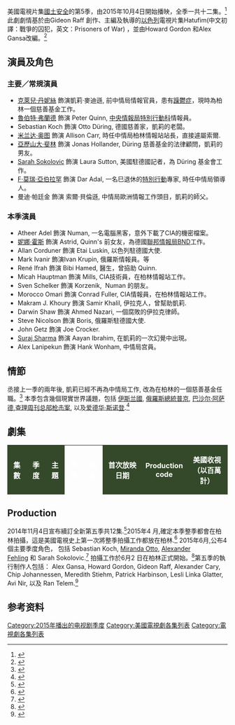 美國電視片集[[國土安全|國土安全]]的第5季，由2015年10月4日開始播映，全季一共十二集。<ref>{{Cite web|url = http://tvline.com/2015/07/23/homeland-season-5-premiere-date-spoilers/|title = ''Homeland'' Season 5, ''Affair'' Season 2 Get October Premiere Date|publisher = [[TVLine|TVLine]]|first = Matt Webb|last = Mitovich|date = July 23, 2015|accessdate = July 23, 2015|archive-date = 2015-07-24|archive-url = https://web.archive.org/web/20150724175951/http://tvline.com/2015/07/23/homeland-season-5-premiere-date-spoilers/}}</ref>此劇劇情基於由Gideon Raff 創作、主編及執導的[[以色列|以色列]]電視片集Hatufim(中文初譯：戰爭的囚犯，英文：Prisoners of War) ，並由Howard Gordon 和Alex Gansa改編。<ref>{{Cite web|url = http://tv.nytimes.com/show/5111863/Homeland/overview|title = Homeland – Listings|work = [[The_New_York_Times|The New York Times]]|accessdate = December 30, 2011|archive-date = 2012-05-09|archive-url = https://web.archive.org/web/20120509173127/http://tv.nytimes.com/show/5111863/Homeland/overview}}</ref>

== 演員及角色 ==

=== 主要／常規演員 ===
* [[克萊兒·丹妮絲|克萊兒·丹妮絲]] 飾演凱莉·麥迪遜, 前中情局情報官員，患有[[躁鬱症|躁鬱症]]，現時為柏林一個慈善基金工作。
* [[魯伯特·弗蘭德|魯伯特·弗蘭德]] 飾演 Peter Quinn, [[中央情報局特別行動科|中央情報局特別行動科]]情報員。
* Sebastian Koch 飾演 Otto Düring, 德國慈善家，凱莉的老闆。
* [[米兰达·奥图|米兰达·奥图]] 飾演 Allison Carr, 時任中情局柏林情報站站長，直接遽屬索爾.
* [[亞歷山大·斐林|亞歷山大·斐林]] 飾演 Jonas Hollander, Düring 慈善基金的法律顧問，凱莉的男友。
* [[En:Sarah_Sokolovic|Sarah Sokolovic]] 飾演 Laura Sutton, 美國駐德國記者，為 Düring 基金會工作。
* [[F·莫瑞·亞伯拉罕|F·莫瑞·亞伯拉罕]] 飾演 Dar Adal, 一名巳退休的[[特別行動|特別行動]]專家, 時任中情局領導人。
* 曼迪·帕廷金 飾演 索爾·貝倫遜, 中情局歐洲情報工作頭目，凱莉的師父。

=== 本季演員 ===
* Atheer Adel 飾演 Numan, 一名電腦黑客，意外下載了CIA的機密檔案。
* [[妮娜·霍斯|妮娜·霍斯]] 飾演 Astrid, Quinn's 前女友，為德國[[聯邦情報局|聯邦情報局]]BND工作。
* Allan Corduner 飾演 Etai Luskin, 以色列駐德國大使.
* Mark Ivanir 飾演Ivan Krupin, 俄羅斯情報員。等
* René Ifrah 飾演 Bibi Hamed, 醫生，曾拹助 Quinn.
* Micah Hauptman 飾演 Mills, CIA技術員，在柏林情報站工作。
* Sven Schelker 飾演 Korzenik,  Numan 的朋友。
* Morocco Omari 飾演 Conrad Fuller, CIA情報員，在柏林情報站工作。
* Makram J. Khoury 飾演 Samir Khalil, 伊拉克人，曾幫助凱莉.
* Darwin Shaw 飾演 Ahmed Nazari, 一個腐敗的伊拉克律師。
* Steve Nicolson 飾演 Boris, 俄羅斯駐德國大使.
* John Getz 飾演 Joe Crocker.
* [[苏拉·沙玛|Suraj Sharma]] 飾演 Aayan Ibrahim, 在凱莉的一次幻覺中出現。
* Alex Lanipekun 飾演 Hank Wonham, 中情局宫員。

== 情節 ==
丞接上一季的兩年後, 凱莉已經不再為中情局工作, 改為在柏林的一個慈善基金任職。<ref name="s5 cast">{{Cite press release|url = http://www.thefutoncritic.com/news/2015/06/01/homeland-recruits-new-assets-for-season-five-986510/20150601showtime01/|title = "Homeland" Recruits New Assets for Season Five|publisher = [[Showtime_(TV_network)|Showtime]]|date = June 1, 2015|accessdate = June 2, 2015}}</ref> 本季包含幾個現實世界議題，包括 [[伊斯兰国|伊斯兰國]], [[弗拉基米尔·弗拉基米罗维奇·普京|俄羅斯總統普京]], [[巴沙尔·阿萨德|巴沙尔·阿萨德]],[[查理周刊总部枪击案|查理周刊总部枪击案]], 以及[[爱德华·斯诺登|爱德华·斯诺登]].<ref>{{Cite web|url = http://www.ew.com/article/2015/08/11/homeland-isis-putin|title = ''Homeland'' season 5 to tackle ISIS, Putin, Snowden|work = [[Entertainment_Weekly|Entertainment Weekly]]|first = James|last = Hibberd|date = August 11, 2015|accessdate = August 12, 2015|archive-date = 2015-08-12|archive-url = https://web.archive.org/web/20150812212554/http://www.ew.com/article/2015/08/11/homeland-isis-putin}}</ref>

== 劇集 ==
{| class="wikitable plainrowheaders" style="margin-right: 0px; margin-bottom: 10px;" width="100%"

! style="background: #34492A; color:#fff;" |集數
! style="background: #34492A; color:#fff;" |季度
! style="background: #34492A; color:#fff;" |主題
! style="color: rgb(255, 255, 255); background-image: initial; background-attachment: initial; background-size: initial; background-origin: initial; background-clip: initial; background-position: initial; background-repeat: initial;" |執導
! style="color: rgb(255, 255, 255); background-image: initial; background-attachment: initial; background-size: initial; background-origin: initial; background-clip: initial; background-position: initial; background-repeat: initial;" |編劇
! style="background: #34492A; color:#fff;" |首次放映日期
! style="background: #34492A; color:#fff;" |Production<br>
code
! style="background: #34492A; color:#fff;" |美國收視<br>
（以百萬計）

|}

== Production ==
2014年11月4日宣布續訂全新第五季共12集.<ref name="5Pick1">{{Cite press release|url = http://www.thefutoncritic.com/news/2014/11/10/showtime-picks-up-new-seasons-of-critically-acclaimed-series-homeland-and-the-affair-739110/20141110showtime01/|title = Showtime(R) Picks Up New Seasons of Critically-Acclaimed Series "Homeland" and "The Affair"|publisher = [[Showtime_(TV_network)|Showtime]]|date = November 10, 2014|accessdate = January 2, 2015}}</ref>2015年4 月,確定本季整季都會在柏林拍攝，這是美國電視史上第一次將整季拍攝工作都放在柏林.<ref>{{Cite web|url = http://www.ew.com/article/2015/04/27/homeland-going-germany-season-5|title = ''Homeland'' going to Germany for season 5|work = [[Entertainment_Weekly|Entertainment Weekly]]|first = James|last = Hibberd|date = April 27, 2015|accessdate = April 27, 2015|archive-date = 2015-04-29|archive-url = https://web.archive.org/web/20150429020808/http://www.ew.com/article/2015/04/27/homeland-going-germany-season-5}}</ref> 2015年6月,公布4 個主要季度角色， 包括 Sebastian Koch, [[米兰达·奥图|Miranda Otto]], [[亞歷山大·斐林|Alexander Fehling]] 和 Sarah Sokolovic.<ref name="s5 cast">{{Cite press release|url = http://www.thefutoncritic.com/news/2015/06/01/homeland-recruits-new-assets-for-season-five-986510/20150601showtime01/|title = "Homeland" Recruits New Assets for Season Five|publisher = [[Showtime_(TV_network)|Showtime]]|date = June 1, 2015|accessdate = June 2, 2015}}</ref> 拍攝工作於6月2 日在柏林正式開始。<ref name="s5 cast">{{Cite press release|url = http://www.thefutoncritic.com/news/2015/06/01/homeland-recruits-new-assets-for-season-five-986510/20150601showtime01/|title = "Homeland" Recruits New Assets for Season Five|publisher = [[Showtime_(TV_network)|Showtime]]|date = June 1, 2015|accessdate = June 2, 2015}}</ref>第五季的執行制作人包括： Alex Gansa, Howard Gordon, Gideon Raff, Alexander Cary, Chip Johannessen, Meredith Stiehm, Patrick Harbinson, Lesli Linka Glatter, Avi Nir, 以及 Ran Telem.<ref name="s5 cast">{{Cite press release|url = http://www.thefutoncritic.com/news/2015/06/01/homeland-recruits-new-assets-for-season-five-986510/20150601showtime01/|title = "Homeland" Recruits New Assets for Season Five|publisher = [[Showtime_(TV_network)|Showtime]]|date = June 1, 2015|accessdate = June 2, 2015}}</ref>

== 参考资料 ==
{{Reflist|30em}}
[[Category:2015年播出的电视剧季度|Category:2015年播出的电视剧季度]]
[[Category:美國電視劇各集列表|Category:美國電視劇各集列表]]
[[Category:電視劇各集列表|Category:電視劇各集列表]]